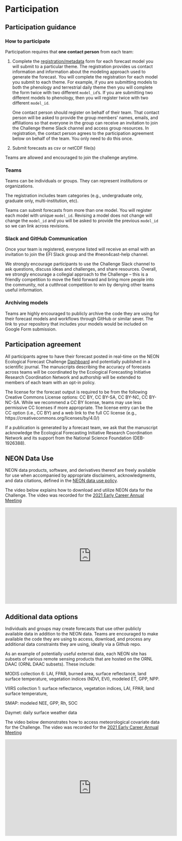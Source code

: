 # Participation

## Participation guidance

### How to participate

Participation requires that **one contact person** from each team:

1.  Complete the [registration/metadata](https://nd.qualtrics.com/jfe/form/SV_9MJ29y2xNrBOjqZ){target="_blank"} form for each forecast model you will submit to a particular theme. The registration provides us contact information and information about the modeling approach used to generate the forecast. You will complete the registration for each model you submit to each theme. For example, if you are submitting models to both the phenology and terrestrial daily theme then you will complete the form twice with two different `model_id`'s. If you are submitting two different models to phenology, then you will register twice with two different `model_id`.

    One contact person should register on behalf of their team. That contact person will be asked to provide the group members' names, emails, and affiliations so that everyone in the group can receive an invitation to join the Challenge theme Slack channel and access group resources. In registration, the contact person agrees to the participation agreement below on behalf of the team. You only need to do this once.

2.  Submit forecasts as csv or netCDF file(s)

Teams are allowed and encouraged to join the challenge anytime.

### Teams

Teams can be individuals or groups. They can represent institutions or organizations.

The registration includes team categories (e.g., undergraduate only, graduate only, multi-institution, etc).

Teams can submit forecasts from more than one model. You will register each model with unique `model_id`. Revising a model does not change will change the `model_id` and you will be asked to provide the previous `model_id` so we can link across revisions.

### Slack and GitHub Communication

Once your team is registered, everyone listed will receive an email with an invitation to join the EFI Slack group and the #neon4cast-help channel.

We strongly encourage participants to use the Challenge Slack channel to ask questions, discuss ideas and challenges, and share resources. Overall, we strongly encourage a collegial approach to the Challenge -- this is a friendly competition to move the field forward and bring more people into the community, not a cutthroat competition to win by denying other teams useful information.

### Archiving models

Teams are highly encouraged to publicly archive the code they are using for their forecast models and workflows through GitHub or similar sever. The link to your repository that includes your models would be included on Google Form submission.

## Participation agreement

All participants agree to have their forecast posted in real-time on the NEON Ecological Forecast Challenge [Dashboard](https://shiny.ecoforecast.org/){target="_blank"} and potentially published in a scientific journal. The manuscripts describing the accuracy of forecasts across teams will be coordinated by the Ecological Forecasting Initiative Research Coordination Network and authorship will be extended to members of each team with an opt-in policy.

The license for the forecast output is required to be from the following Creative Commons License options: CC BY, CC BY-SA, CC BY-NC, CC BY-NC-SA. While we recommend a CC BY license, teams may use less permissive CC licenses if more appropriate. The license entry can be the CC option (i.e., CC BY) and a web link to the full CC license (e.g., https://creativecommons.org/licenses/by/4.0/)

If a publication is generated by a forecast team, we ask that the manuscript acknowledge the Ecological Forecasting Initiative Research Coordination Network and its support from the National Science Foundation (DEB-1926388).

## NEON Data Use

NEON data products, software, and derivatives thereof are freely available for use when accompanied by appropriate disclaimers, acknowledgments, and data citations, defined in the [NEON data use policy](https://www.neonscience.org/data/about-data/data-policies){target="_blank"}.

The video below explains how to download and utilize NEON data for the Challenge. The video was recorded for the [2021 Early Career Annual Meeting](https://ecoforecast.org/ecological-forecasting-early-career-annual-meeting/){target="_blank"}

<iframe width="560" height="315" src="https://www.youtube.com/embed/DRDv7axBYGo" title="YouTube video player" frameborder="0" allow="accelerometer; autoplay; clipboard-write; encrypted-media; gyroscope; picture-in-picture" allowfullscreen>

</iframe>

## Additional data options

Individuals and groups may create forecasts that use other publicly available data in addition to the NEON data. Teams are encouraged to make available the code they are using to access, download, and process any additional data constraints they are using, ideally via a Github repo.

As an example of potentially useful external data, each NEON site has subsets of various remote sensing products that are hosted on the ORNL DAAC (ORNL DAAC subsets). These include:

MODIS collection 6: LAI, FPAR, burned area, surface reflectance, land surface temperature, vegetation indices (NDVI, EVI), modeled ET, GPP, NPP.

VIIRS collection 1: surface reflectance, vegetation indices, LAI, FPAR, land surface temperature,

SMAP: modeled NEE, GPP, Rh, SOC

Daymet: daily surface weather data

The video below demonstrates how to access meteorological covariate data for the Challenge. The video was recorded for the [2021 Early Career Annual Meeting](https://ecoforecast.org/ecological-forecasting-early-career-annual-meeting/){target="_blank"}

<iframe width="560" height="315" src="https://www.youtube.com/embed/D1n4q7nrFMw" title="YouTube video player" frameborder="0" allow="accelerometer; autoplay; clipboard-write; encrypted-media; gyroscope; picture-in-picture" allowfullscreen>

</iframe>
